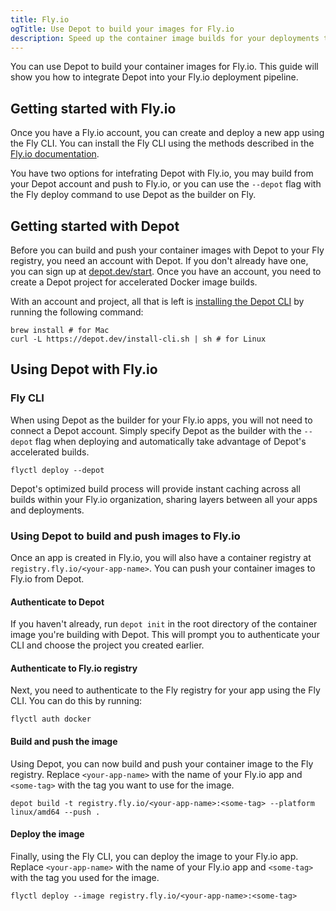 ```yaml
---
title: Fly.io
ogTitle: Use Depot to build your images for Fly.io
description: Speed up the container image builds for your deployments to Fly.io
---
```


You can use Depot to build your container images for Fly.io. This guide will show you how to integrate Depot into your Fly.io deployment pipeline.

## Getting started with Fly.io

Once you have a Fly.io account, you can create and deploy a new app using the Fly CLI. You can install the Fly CLI using the methods described in the [Fly.io documentation](https://fly.io/docs/flyctl/install/).

You have two options for intefrating Depot with Fly.io, you may build from your Depot account and push to Fly.io, or you can use the `--depot` flag with the Fly deploy command to use Depot as the builder on Fly.

## Getting started with Depot

Before you can build and push your container images with Depot to your Fly registry, you need an account with Depot. If you don't already have one, you can sign up at [depot.dev/start](/start). Once you have an account, you need to create a Depot project for accelerated Docker image builds.

With an account and project, all that is left is [installing the Depot CLI](/docs/cli/installation) by running the following command:

```shell
brew install # for Mac
curl -L https://depot.dev/install-cli.sh | sh # for Linux
```

## Using Depot with Fly.io

### Fly CLI

When using Depot as the builder for your Fly.io apps, you will not need to connect a Depot account. Simply specify Depot as the builder with the `--depot` flag when deploying and automatically take advantage of Depot's accelerated builds.

```shell
flyctl deploy --depot
```

Depot's optimized build process will provide instant caching across all builds within your Fly.io organization, sharing layers between all your apps and deployments.

### Using Depot to build and push images to Fly.io

Once an app is created in Fly.io, you will also have a container registry at `registry.fly.io/<your-app-name>`. You can push your container images to Fly.io from Depot.

#### Authenticate to Depot

If you haven't already, run `depot init` in the root directory of the container image you're building with Depot. This will prompt you to authenticate your CLI and choose the project you created earlier.

#### Authenticate to Fly.io registry

Next, you need to authenticate to the Fly registry for your app using the Fly CLI. You can do this by running:

```shell
flyctl auth docker
```

#### Build and push the image

Using Depot, you can now build and push your container image to the Fly registry. Replace `<your-app-name>` with the name of your Fly.io app and `<some-tag>` with the tag you want to use for the image.

```shell
depot build -t registry.fly.io/<your-app-name>:<some-tag> --platform linux/amd64 --push .
```

#### Deploy the image

Finally, using the Fly CLI, you can deploy the image to your Fly.io app. Replace `<your-app-name>` with the name of your Fly.io app and `<some-tag>` with the tag you used for the image.

```shell
flyctl deploy --image registry.fly.io/<your-app-name>:<some-tag>
```
